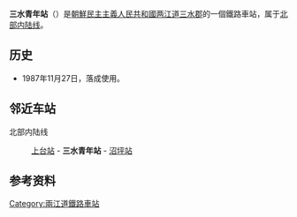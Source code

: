 {{朝鮮半島車站資訊
|公司色 = blue
|文字色 = 
|站名 = 三水青年站
|圖片 = Samsu Cheongnyeon Railway Station.jpg
|pxl = 
|圖片說明 =
|前一站 = [[仁山站_(两江道)|仁山]]
|前一站距離 = 8.8
|後一站距離 = 7.5
|後一站 = [[沼坪站|沼坪]]
|所屬路線 = [[北部内陆线|北部内陆线]]
|距離 =232.8
|起點站 = [[满浦青年站|满浦青年]]
|諺文 = 삼수청년역
|朝鮮漢字 = 三水靑年驛
|文觀部式 = Samsu Cheongnyeon-yeok
|馬-賴式 = Samsu Ch'ŏngnyŏn-yŏk
|副站名 = 
|車站編號 = 
|停站路線數 = 
|所屬公司 = [[朝鮮民主主義人民共和國鐵道省|朝鮮民主主義人民共和國鐵道省]]
|所在地 =[[两江道|两江道]][[三水郡|三水郡]]
|車站構造 = 地面车站
|月台配置 = 
|啟用年月日 =1987年11月27日
|廢站年月日 = 
|上下車人次 = 
|統計年度 = 
|轉車 = 
|備註 = 
|全寬備註 = 
}}

'''三水青年站'''（{{lang-ko|삼수청년역}}）是[[朝鮮民主主義人民共和國|朝鮮民主主義人民共和國]][[两江道|两江道]][[三水郡|三水郡]]的一個鐵路車站，属于[[北部内陆线|北部内陆线]]。

==历史==
*1987年11月27日，落成使用。

==邻近车站==
北部内陆线
:[[上台站|上台站]] - '''三水青年站''' - [[沼坪站|沼坪站]]

==参考资料==
{{reflist}}

{{朝鲜铁路小作品}}

{{北部内陆线}}

[[Category:兩江道鐵路車站|Category:兩江道鐵路車站]]